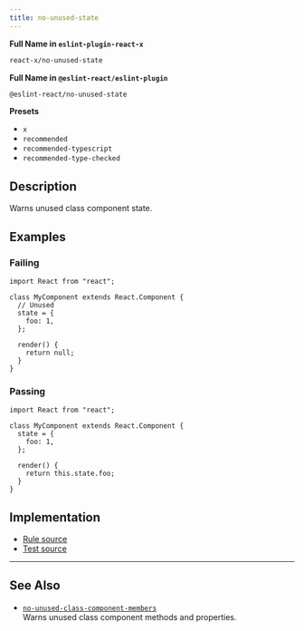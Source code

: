 ```yaml
---
title: no-unused-state
---
```


**Full Name in `eslint-plugin-react-x`**

```sh copy
react-x/no-unused-state
```

**Full Name in `@eslint-react/eslint-plugin`**

```sh copy
@eslint-react/no-unused-state
```

**Presets**

- `x`
- `recommended`
- `recommended-typescript`
- `recommended-type-checked`

## Description

Warns unused class component state.

## Examples

### Failing

```tsx
import React from "react";

class MyComponent extends React.Component {
  // Unused
  state = {
    foo: 1,
  };

  render() {
    return null;
  }
}
```

### Passing

```tsx
import React from "react";

class MyComponent extends React.Component {
  state = {
    foo: 1,
  };

  render() {
    return this.state.foo;
  }
}
```

## Implementation

- [Rule source](https://github.com/Rel1cx/eslint-react/tree/main/packages/plugins/eslint-plugin-react-x/src/rules/no-unused-state.ts)
- [Test source](https://github.com/Rel1cx/eslint-react/tree/main/packages/plugins/eslint-plugin-react-x/src/rules/no-unused-state.spec.ts)

---

## See Also

- [`no-unused-class-component-members`](./no-unused-class-component-members)\
  Warns unused class component methods and properties.
